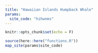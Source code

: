 ```yaml
---
title: "Hawaiian Islands Humpback Whale"
params:
  site_code: "hihwnms"
---
```

```r
knitr::opts_chunk$set(echo = F)
```
```r
source(here::here("functions.R"))
map_site(params$site_code)
```
